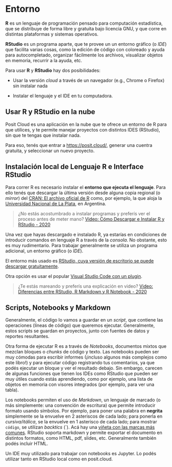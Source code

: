 # Entorno {.unnumbered}

**R** es un lenguaje de programación pensado para computación estadística, que se distribuye de forma libre y gratuita bajo licencia GNU, y que corre en distintas plataformas y sistemas operativos.

**RStudio** es un programa aparte, que te provee un un entorno gráfico (o *IDE*) que facilita varias cosas, como la edición de código con coloreado y ayuda para autocompletado, organizar fácilmente los archivos, visualizar objetos en memoria, recurrir a la ayuda, etc.

Para usar **R** y **RStudio** hay dos posibilidades:

-   Usar la versión *cloud* a través de un navegador (e.g., Chrome o Firefox) sin instalar nada

-   Instalar el lenguaje y el IDE en tu computadora.

## Usar R y RStudio en la nube

Posit Cloud es una aplicación en la nube que te ofrece un entorno de R para que utilices, y te permite manejar proyectos con distintos IDES (RStudio), sin que te tengas que instalar nada.

Para eso, tenés que entrar a <https://posit.cloud/>, generar una cuentra gratuita, y seleccionar un nuevo proyecto.

## Instalación local de Lenguaje R e Interface RStudio {.unnumbered}

Para correr R es necesario instalar el **entorno que ejecuta el lenguaje**. Para ello tenés que descargar la última versión desde alguna copia regional (o *mirror*) del [CRAN: El archivo oficial de R](https://cran.r-project.org/mirrors.html) como, por ejemplo, la que aloja la [Universidad Nacional de La Plata](http://mirror.fcaglp.unlp.edu.ar/CRAN/), en Argentina.

<!-- ```{block, type='rmdcomment'} -->

> ¿No estás acostumbrado a instalar programas y preferís ver el proceso antes de meter mano? [Video: Cómo Descargar e Instalar R y RStudio - 2020](https://www.youtube.com/watch?v=D9Bp11iZssc)

Una vez que hayas descargado e instalado R, ya estarías en condiciones de introducir comandos en lenguaje R a través de la *consola*. No obstante, esto es muy rudimentario. Para trabajar generalmente se utiliza un programa adicional, un entorno gráfico (o *IDE*).

El entorno más usado es [RStudio, cuya versión de escritorio se puede descargar gratuitamente](https://posit.co/downloads/).

Otra opción es usar el popular [Visual Studio Code con un plugin](https://marketplace.visualstudio.com/items?itemName=Ikuyadeu.r).

<!-- ```{block, type='rmdcomment'} -->

> ¿Te estás mareando y preferís una explicación en video? [Video: Diferencias entre RStudio, R Markdown y R Notebook - 2020](https://www.youtube.com/watch?v=y7JPGlw6dJg)

## Scripts, Notebooks y Markdown {.unnumbered}

Generalmente, el código lo vamos a guardar en un *script*, que contiene las operaciones (líneas de código) que queremos ejecutar. Generalmente, estos scripts se guardan en proyectos, junto con fuentes de datos y reportes resultantes.

Otra forma de ejecutar R es a través de *Notebooks*, documentos mixtos que mezclan bloques o *chunks* de código y texto. Las notebooks pueden ser muy cómodas para escribir informes (¡incluso algunos más complejos como este libro!) y para ejecutar código registrando tus comentarios, ya que podés ejecutar un bloque y ver el resultado debajo. Sin embargo, carecen de algunas funciones que tienen los IDEs como RStudio que pueden ser muy útiles cuando estás aprendiendo, como por ejemplo, una lista de objetos en memoria con visores integrados (por ejemplo, para ver una tabla).

Los notebooks permiten el uso de *Markdown*, un lenguaje de marcado (o más simplemente: una convención de escritura) que permite introducir formato usando símbolos. Por ejemplo, para poner una palabra en **negrita** simplemente se la envuelve en 2 asteriscos de cada lado; para ponerla en *cursiva/itálica*, se la envuelve en 1 asterisco de cada lado; para mostrar `código`, se utilizan *backtics* (\`). Acá hay una [viñeta con las marcas más comunes](https://www.rstudio.com/wp-content/uploads/2015/02/rmarkdown-cheatsheet.pdf). RStudio soporta markdown y permite exportar el documento en distintos formatos, como HTML, pdf, slides, etc. Generalmente también podés incluir HTML.

Un IDE muy utilizado para trabajar con notebooks es Jupyter. Lo podés utilizar tanto en RStudio local como en posit.cloud.
